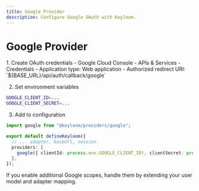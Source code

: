 ```yaml
---
title: Google Provider
description: Configure Google OAuth with Keyloom.
---
```



# Google Provider

<Steps>
1. Create OAuth credentials
- Google Cloud Console - APIs & Services - Credentials
- Application type: Web application
- Authorized redirect URI: `${BASE_URL}/api/auth/callback/google`

2. Set environment variables
```bash
GOOGLE_CLIENT_ID=...
GOOGLE_CLIENT_SECRET=...
```

3. Add to configuration
```ts title="keyloom.config.ts"
import google from "@keyloom/providers/google";

export default defineKeyloom({
  // ... adapter, baseUrl, session
  providers: [
    google({ clientId: process.env.GOOGLE_CLIENT_ID!, clientSecret: process.env.GOOGLE_CLIENT_SECRET! }),
  ],
});
```
</Steps>

<Callout>
If you enable additional Google scopes, handle them by extending your user model and adapter mapping.
</Callout>

